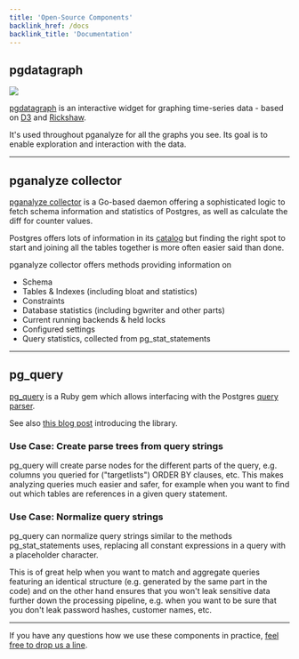 ```yaml
---
title: 'Open-Source Components'
backlink_href: /docs
backlink_title: 'Documentation'
---
```


## pgdatagraph

![](https://raw.githubusercontent.com/pganalyze/pgdatagraph/master/screenshot.png)

[pgdatagraph](https://github.com/pganalyze/pgdatagraph) is an interactive widget
for graphing time-series data - based on [D3](http://d3js.org/) and
[Rickshaw](http://code.shutterstock.com/rickshaw/).

It's used throughout pganalyze for all the graphs you see. Its goal is to enable
exploration and interaction with the data.

---

## pganalyze collector

[pganalyze collector](https://github.com/pganalyze/collector)
is a Go-based daemon offering a sophisticated logic to fetch schema information and
statistics of Postgres, as well as calculate the diff for counter values.

Postgres offers lots of information in its [catalog](http://www.postgresql.org/docs/current/static/catalogs.html)
but finding the right spot to start and joining all the tables together is more
often easier said than done.

pganalyze collector offers methods providing information on

 * Schema
  * Tables & Indexes (including bloat and statistics)
  * Constraints
 * Database statistics (including bgwriter and other parts)
 * Current running backends & held locks
 * Configured settings
 * Query statistics, collected from pg_stat_statements

---

## pg_query

<script src="https://gist.github.com/lfittl/9065920d2ecd1a4b017f.js"></script>

[pg_query](https://github.com/lfittl/pg_query) is a Ruby gem which allows
interfacing with the Postgres [query parser](http://www.postgresql.org/docs/current/static/parser-stage.html).

See also [this blog post](https://pganalyze.com/blog/parse-postgresql-queries-in-ruby.html) introducing the library.

### Use Case: Create parse trees from query strings

pg\_query will create parse nodes for the different parts of the query, e.g.
columns you queried for ("targetlists") ORDER BY clauses, etc. This makes
analyzing queries much easier and safer, for example when you want
to find out which tables are references in a given query statement.

### Use Case: Normalize query strings

pg\_query can normalize query strings similar to the methods pg_stat_statements
uses, replacing all constant expressions in a query with a placeholder character.

This is of great help when you want to match and aggregate queries featuring an
identical  structure (e.g. generated by the same part in the code) and on the
other hand ensures that you won't leak sensitive data further down the processing
pipeline, e.g. when you want to be sure that you don't leak password hashes,
customer names, etc.

---

If you have any questions how we use these components in practice,
[feel free to drop us a line](mailto:support@pganalyze.com).
